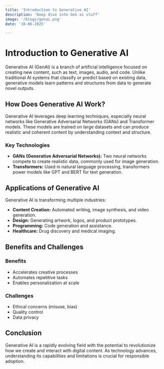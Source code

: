 ```yaml
---
title: 'Introduction to Generative AI'
description: 'Deep dive into Gen ai stuff'
image: '/blogs/genai.png'
date: '10-06-2025'

---
```


# Introduction to Generative AI

Generative AI (GenAI) is a branch of artificial intelligence focused on creating new content, such as text, images, audio, and code. Unlike traditional AI systems that classify or predict based on existing data, generative models learn patterns and structures from data to generate novel outputs.

## How Does Generative AI Work?

Generative AI leverages deep learning techniques, especially neural networks like Generative Adversarial Networks (GANs) and Transformer models. These models are trained on large datasets and can produce realistic and coherent content by understanding context and structure.

### Key Technologies

- **GANs (Generative Adversarial Networks):** Two neural networks compete to create realistic data, commonly used for image generation.
- **Transformers:** Used in natural language processing, transformers power models like GPT and BERT for text generation.

## Applications of Generative AI

Generative AI is transforming multiple industries:

- **Content Creation:** Automated writing, image synthesis, and video generation.
- **Design:** Generating artwork, logos, and product prototypes.
- **Programming:** Code generation and assistance.
- **Healthcare:** Drug discovery and medical imaging.

## Benefits and Challenges

### Benefits

- Accelerates creative processes
- Automates repetitive tasks
- Enables personalization at scale

### Challenges

- Ethical concerns (misuse, bias)
- Quality control
- Data privacy

## Conclusion

Generative AI is a rapidly evolving field with the potential to revolutionize how we create and interact with digital content. As technology advances, understanding its capabilities and limitations is crucial for responsible adoption.
